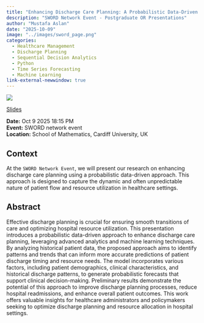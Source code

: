 ```yaml
---
title: "Enhancing Discharge Care Planning: A Probabilistic Data-Driven Approach"
description: "SWORD Network Event - Postgraduate OR Presentations"
author: "Mustafa Aslan"
date: "2025-10-09"
image: "../images/sword_page.png"
categories:
  - Healthcare Management
  - Discharge Planning
  - Sequential Decision Analytics
  - Python
  - Time Series Forecasting
  - Machine Learning
link-external-newwindow: true
---
```



![](../images/sword_page.png){fig-align="center"}

<link rel="stylesheet" href="https://cdnjs.cloudflare.com/ajax/libs/font-awesome/6.4.0/css/all.min.css">

[<i class="fas fa-bookmark"></i> Slides](../sword/sword_slides.qmd){.btn .btn-sm .btn-outline-primary}

**Date:** Oct 9 2025 18:15 PM\
**Event:** SWORD network event\
**Location:** School of Mathematics, Cardiff University, UK

## Context

At the `SWORD Network Event`, we will present our research on enhancing discharge care planning using a probabilistic data-driven approach. This approach is designed to capture the dynamic and often unpredictable nature of patient flow and resource utilization in healthcare settings.

## Abstract

Effective discharge planning is crucial for ensuring smooth transitions of care and optimizing hospital resource utilization. This presentation introduces a probabilistic data-driven approach to enhance discharge care planning, leveraging advanced analytics and machine learning techniques. By analyzing historical patient data, the proposed approach aims to identify patterns and trends that can inform more accurate predictions of patient discharge timing and resource needs. The model incorporates various factors, including patient demographics, clinical characteristics, and historical discharge patterns, to generate probabilistic forecasts that support clinical decision-making. Preliminary results demonstrate the potential of this approach to improve discharge planning processes, reduce hospital readmissions, and enhance overall patient outcomes. This work offers valuable insights for healthcare administrators and policymakers seeking to optimize discharge planning and resource allocation in hospital settings.